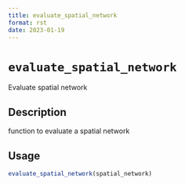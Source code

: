 ```yaml
--- 
title: evaluate_spatial_network 
format: rst 
date: 2023-01-19 
--- 
```

# `evaluate_spatial_network`

Evaluate spatial network


## Description

function to evaluate a spatial network


## Usage

```r
evaluate_spatial_network(spatial_network)
```


